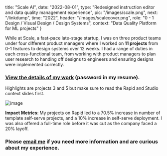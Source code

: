   title: "Scale AI",
  date: "2022-08-01",
  type: "Redesigned instruction editor and data quality management experience",
  pic: "/images/scale.png",
  next: "/linkdump",
  time: "2022",
  header: "/images/scalecover.png",
  role: "0 - 1 Design / Visual Design / Design Systems",
  context: "Data Quality Platform for ML projects"
}



While at Scale, a fast-pace late-stage startup, I was on three product teams under four different product managers where I worked on **11 projects** from 0-1 features to design systems over 12 weeks. I had a range of duties in each cross-functional team, from working with product managers to plan user research to handing off designs to engineers and ensuring designs were implemented correctly.

### [View the details of my work](https://www.figma.com/proto/czej4B70ewj3tUa9nQxRun/Scale-Case-%5BPublic%5D?page-id=3%3A70&node-id=102-5784&node-type=canvas&viewport=360%2C165%2C0.02&t=DA0SbtDXpTkAN21c-1&scaling=min-zoom&content-scaling=fixed&starting-point-node-id=102%3A5784&show-proto-sidebar=1) (password in my resume).

Highlights are projects 3 and 5 but make sure to read the Rapid and Studio context slides first.

![image](images/examples1.png)

**Impact Metrics**: My projects on Rapid led to a 70.5% increase in number of template self-serve projects, and a 10% increase in self-serve deployment. I was also offered a full-time role before it was cut as the company faced a 20% layoff.


### Please [email me](mailto:cliu55567@gmail.com) if you need more information and are curious about my experience.
